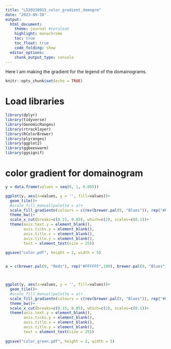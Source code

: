 ```yaml
---
title: "LD20230915_color_gradient_domngrm"
date: "2023-09-18"
output: 
  html_document:
    theme: journal #cerulean
    highlight: monochrome
    toc: true
    toc_float: true
    code_folding: show
  editor_options:
    chunk_output_type: console
---
```


Here I am making the gradient for the legend of the domainograms.

```r
knitr::opts_chunk$set(echo = TRUE)
```

# Load libraries
```r
library(dplyr)
library(tidyverse)
library(GenomicRanges)
library(rtracklayer)
library(RColorBrewer)
library(plyranges)
library(ggplot2)
library(ggbeeswarm)
library(ggsignif)

```


# color gradient for domainogram
```r

y = data.frame(values = seq(0, 1, 0.005))

ggplot(y, aes(x=values, y = '', fill=values))+
  geom_tile()+
  #scale_fill_manual(palette = a)+
  scale_fill_gradientn(colours = c(rev(brewer.pal(9, "Blues")), rep("#FFFFFF",180), brewer.pal(9, "Reds")))+
  theme_bw()+
  scale_x_cut(breaks=c(0.15, 0.85), which=c(2), scales=c(0.1))+
  theme(axis.text.y = element_blank(),
        axis.ticks.y = element_blank(),
        axis.title.x = element_blank(),
        axis.title.y = element_blank(),
        text = element_text(size = 25))
  
ggsave("color.pdf", height = 2, width = 5)


a = c(brewer.pal(9, "Reds"), rep("#FFFFFF",180), brewer.pal(9, "Blues"))



ggplot(y, aes(x=values, y = '', fill=values))+
  geom_tile()+
  #scale_fill_manual(palette = a)+
  scale_fill_gradientn(colours = c(rev(brewer.pal(9, "Blues")), rep("#FFFFFF",180), brewer.pal(9, "Greens")))+
  theme_bw()+
  scale_x_cut(breaks=c(0.15, 0.85), which=c(2), scales=c(0.1))+
  theme(axis.text.y = element_blank(),
        axis.ticks.y = element_blank(),
        axis.title.x = element_blank(),
        axis.title.y = element_blank(),
        text = element_text(size = 25))
  
ggsave("color_green.pdf", height = 2, width = 5)




```
